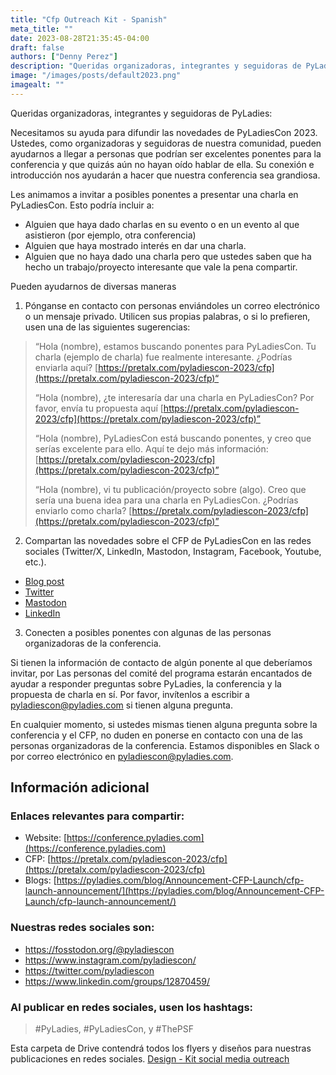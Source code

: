 ```yaml
---
title: "Cfp Outreach Kit - Spanish"
meta_title: ""
date: 2023-08-28T21:35:45-04:00
draft: false
authors: ["Denny Perez"]
description: "Queridas organizadoras, integrantes y seguidoras de PyLadies. Necesitamos su ayuda para difundir las novedades de PyLadiesCon 2023. Ustedes, como organizadoras y seguidoras de nuestra comunidad, pueden ayudarnos a llegar a personas que podrían ser excelentes ponentes para la conferencia y que quizás aún no hayan oído hablar de ella. Su conexión e introducción nos ayudarán a hacer que nuestra conferencia sea grandiosa."
image: "/images/posts/default2023.png"
imagealt: ""
---
```


Queridas organizadoras, integrantes y seguidoras de PyLadies:

Necesitamos su ayuda para difundir las novedades de PyLadiesCon 2023. Ustedes,
como organizadoras y seguidoras de nuestra comunidad, pueden ayudarnos a llegar
a personas que podrían ser excelentes ponentes para la conferencia y que quizás
aún no hayan oído hablar de ella. Su conexión e introducción nos ayudarán a
hacer que nuestra conferencia sea grandiosa.

Les animamos a invitar a posibles ponentes a presentar una charla en
PyLadiesCon. Esto podría incluir a:

- Alguien que haya dado charlas en su evento o en un evento al que asistieron
  (por ejemplo, otra conferencia)
- Alguien que haya mostrado interés en dar una charla.
- Alguien que no haya dado una charla pero que ustedes saben que ha hecho un
  trabajo/proyecto interesante que vale la pena compartir.

Pueden ayudarnos de diversas maneras

1. Pónganse en contacto con personas enviándoles un correo electrónico o un
   mensaje privado. Utilicen sus propias palabras, o si lo prefieren, usen una
   de las siguientes sugerencias:

> “Hola (nombre), estamos buscando ponentes para PyLadiesCon. Tu charla
> (ejemplo de charla) fue realmente interesante. ¿Podrías enviarla aquí?
> [https://pretalx.com/pyladiescon-2023/cfp](https://pretalx.com/pyladiescon-2023/cfp)“
>
> “Hola (nombre), ¿te interesaría dar una charla en PyLadiesCon? Por favor,
> envía tu propuesta aquí
> [https://pretalx.com/pyladiescon-2023/cfp](https://pretalx.com/pyladiescon-2023/cfp)”
>
> “Hola (nombre), PyLadiesCon está buscando ponentes, y creo que serías
> excelente para ello. Aquí te dejo más información:
> [https://pretalx.com/pyladiescon-2023/cfp](https://pretalx.com/pyladiescon-2023/cfp)”
>
> “Hola (nombre), vi tu publicación/proyecto sobre (algo). Creo que sería una
> buena idea para una charla en PyLadiesCon. ¿Podrías enviarlo como charla?
> [https://pretalx.com/pyladiescon-2023/cfp](https://pretalx.com/pyladiescon-2023/cfp)”

2. Compartan las novedades sobre el CFP de PyLadiesCon en las redes sociales
   (Twitter/X, LinkedIn, Mastodon, Instagram, Facebook, Youtube, etc.).

- [Blog post](https://pyladies.com/blog/Announcement-CFP-Launch/cfp-launch-announcement/)
- [Twitter](https://twitter.com/pyladiescon/status/1689681818591666177)
- [Mastodon](https://fosstodon.org/@pyladiescon/110866389133560784)
- [LinkedIn](https://www.linkedin.com/feed/update/urn:li:activity:7095449927098478592?utm_source=share&utm_medium=member_desktop)

3. Conecten a posibles ponentes con algunas de las personas organizadoras de la
   conferencia.

Si tienen la información de contacto de algún ponente al que deberíamos
invitar, por Las personas del comité del programa estarán encantados de
ayudar a responder preguntas sobre PyLadies, la conferencia y la propuesta
de charla en sí. Por favor, invítenlos a escribir a
pyladiescon@pyladies.com si tienen alguna pregunta.

En cualquier momento, si ustedes mismas tienen alguna pregunta sobre la
conferencia y el CFP, no duden en ponerse en contacto con una de las personas
organizadoras de la conferencia. Estamos disponibles en Slack o por correo
electrónico en pyladiescon@pyladies.com.

## Información adicional

### Enlaces relevantes para compartir:

* Website: [https://conference.pyladies.com](https://conference.pyladies.com)
* CFP: [https://pretalx.com/pyladiescon-2023/cfp](https://pretalx.com/pyladiescon-2023/cfp)
* Blogs: [https://pyladies.com/blog/Announcement-CFP-Launch/cfp-launch-announcement/](https://pyladies.com/blog/Announcement-CFP-Launch/cfp-launch-announcement/)

### Nuestras redes sociales son:

- https://fosstodon.org/@pyladiescon
- https://www.instagram.com/pyladiescon/
- https://twitter.com/pyladiescon
- https://www.linkedin.com/groups/12870459/

### Al publicar en redes sociales, usen los hashtags:

> \#PyLadies, \#PyLadiesCon, y \#ThePSF

Esta carpeta de Drive contendrá todos los flyers y diseños para nuestras
publicaciones en redes sociales. [Design - Kit social media
outreach](https://drive.google.com/drive/folders/1z6mkV1lp4pdxej3c3btlpwBaVLIwALPU?usp=sharing)
